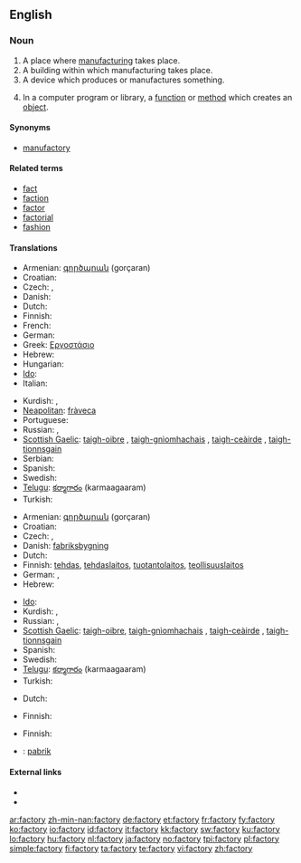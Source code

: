 ==English==

===Noun===
{{en-noun|factor|ies}}

# A place where [[manufacture|manufacturing]] takes place.
# A building within which manufacturing takes place.
# A device which produces or manufactures something.
# {{programming}} In a computer program or library, a [[function]] or [[method]] which creates an [[object]].

====Synonyms====
* [[manufactory]]

====Related terms====
* [[fact]]
* [[faction]]
* [[factor]]
* [[factorial]]
* [[fashion]]

====Translations====
{{trans-top|manufacturing place}}
* Armenian: [[գործարան]] (gorçaran)
* Croatian: {{t-|hr|tvornica|f|alt=tvórnica}}
* Czech: {{t-|cs|továrna|f}}, {{t-|cs|fabrika|f}}
* Danish: {{t-|da|fabrik|c}}
* Dutch: {{t+|nl|fabriek|f}}
* Finnish: {{t+|fi|tehdas}}
* French: {{t+|fr|usine|f}}
* German: {{t+|de|Fabrik|f}}
* Greek: [[Εργοστάσιο]]
* Hebrew: {{he-translation|מפעל|mif`ál}} {{m}}
* Hungarian: {{t+|hu|gyár}}
* [[Ido]]: {{t|io|fabrikerio}}
* Italian: {{t+|it|fabbrica|f}}
{{trans-mid}}
* Kurdish: {{ku-Arab|[[کارگه‌]]}}, {{ku-Arab|[[کارخانه‌]]}}
* [[Neapolitan]]: [[fràveca]] {{f}}
* Portuguese: {{t+|pt|fábrica}}
* Russian: {{t+|ru|завод|m|tr=zavód|sc=Cyrl}}, {{t+|ru|фабрика|f|tr=fábrika|sc=Cyrl}}
* [[Scottish Gaelic]]: [[taigh-oibre]] {{m}}, [[taigh-gnìomhachais]] {{m}}, [[taigh-ceàirde]] {{m}}, [[taigh-tionnsgain]] {{m}}
* Serbian: {{t-|sr|tvornica|f}}
* Spanish: {{t-|es|fábrica|f}}
* Swedish: {{t+|sv|fabrik|c}}
* [[Telugu]]: [[కర్మాగారం]] (karmaagaaram)
* Turkish: {{t+|tr|fabrika}}
{{trans-bottom}}

{{trans-top|manufacturing building}}
* Armenian: [[գործարան]] (gorçaran)
* Croatian: {{t-|hr|tvornica|f|alt=tvórnica}}
* Czech: {{t-|cs|továrna|f}}, {{t-|cs|fabrika|f}}
* Danish: [[fabriksbygning]] {{c}}
* Dutch: {{t+|nl|fabriek|f}}
* Finnish: [[tehdas]], [[tehdaslaitos]], [[tuotantolaitos]], [[teollisuuslaitos]]
* German: {{t+|de|Fabrik|f}}, {{t+|de|Manufaktur|f}}
* Hebrew: {{he-translation|מפעל|mif`ál}} {{m}}
{{trans-mid}}
* [[Ido]]: {{t|io|fabrikerio}}
* Kurdish: {{ku-Arab|[[کارگه‌]]}}, {{ku-Arab|[[کارخانه‌]]}}
* Russian: {{t+|ru|завод|m|tr=zavód|sc=Cyrl}}, {{t+|ru|фабрика|f|tr=fábrika|sc=Cyrl}}
* [[Scottish Gaelic]]: [[taigh-oibre]], [[taigh-gnìomhachais]] {{m}}, [[taigh-ceàirde]] {{m}}, [[taigh-tionnsgain]] {{m}}
* Spanish: {{t-|es|fábrica|f}}
* Swedish: {{t+|sv|fabrik|c}}
* [[Telugu]]: [[కర్మాగారం]] (karmaagaaram)
* Turkish: {{t+|tr|fabrika}}
{{trans-bottom}}

{{trans-top|producing device}}
* Dutch: {{t+|nl|fabriek|f}}
{{trans-mid}}
* Finnish: {{t+|fi|tehdas}}
{{trans-bottom}}

{{trans-top|in computing, a function or method that creates objects}}
* Finnish: {{t+|fi|tehdas}}
{{trans-mid}}
{{trans-bottom}}

{{checktrans-top}}
* {{ttbc|Indonesian}}: [[pabrik]]
{{trans-bottom}}

====External links====
* {{R:Webster 1913}}
* {{R:Century 1911}}

[[ar:factory]]
[[zh-min-nan:factory]]
[[de:factory]]
[[et:factory]]
[[fr:factory]]
[[fy:factory]]
[[ko:factory]]
[[io:factory]]
[[id:factory]]
[[it:factory]]
[[kk:factory]]
[[sw:factory]]
[[ku:factory]]
[[lo:factory]]
[[hu:factory]]
[[nl:factory]]
[[ja:factory]]
[[no:factory]]
[[tpi:factory]]
[[pl:factory]]
[[simple:factory]]
[[fi:factory]]
[[ta:factory]]
[[te:factory]]
[[vi:factory]]
[[zh:factory]]